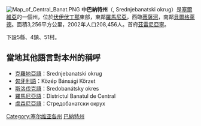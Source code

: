 {{NoteTA
  |G1=地名
  |G2=nationality
}}

[[File:Map_of_Central_Banat.PNG|thumb]]
'''中巴納特州'''（{{lang|sr|Средњебанатски округ}}, Srednjebanatski okrug）是[[塞爾維亞|塞爾維亞]]的一個州，位於[[伏伊伏丁那|伏伊伏丁那]]東部，東鄰[[羅馬尼亞|羅馬尼亞]]，西臨[[蒂薩河|蒂薩河]]，南鄰[[貝爾格萊德|貝爾格萊德]]。面積3,256平方公里，2002年人口208,456人。首府[[茲雷尼亞寧|茲雷尼亞寧]]。

下設5縣、4鎮、51村。

== 當地其他語言對本州的稱呼 ==
* [[克羅地亞語|克羅地亞語]]：Srednjebanatski okrug
* [[匈牙利語|匈牙利語]]：Közép Bánsági Körzet
* [[斯洛伐克語|斯洛伐克語]]：Sredobanátsky okres
* [[羅馬尼亞語|羅馬尼亞語]]：Districtul Banatul de Central
* [[盧森尼亞語|盧森尼亞語]]：Стредобанатски окрух

{{塞爾維亞行政區劃|nocat}}
[[Category:塞尔维亚各州|Category:塞尔维亚各州]]
[[Category:伏伊伏丁那|巴納特州]]